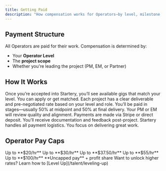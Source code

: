 ```yaml
---
title: Getting Paid
description: "How compensation works for Operators—by level, milestone, and role."
---
```


## Payment Structure

All Operators are paid for their work. Compensation is determined by:

- Your **Operator Level**
- The **project scope**
- Whether you're leading the project (PM, EM, or Partner)

## How It Works

<Steps>
<Step title="1. Join a Project">
Once you’re accepted into Startery, you’ll see available gigs that match your level. You can apply or get matched.
</Step>

<Step title="2. Agree to Scope and Rate">
  Each project has a clear deliverable and pre-negotiated rate based on your
  level and role.
</Step>

<Step title="3. Submit Milestones">
  You’ll be paid in stages—usually 50% at midpoint and 50% at final delivery.
  Your PM or EM will review quality and alignment.
</Step>

<Step title="4. Get Paid">
Payments are made via Stripe or direct deposit. You’ll receive documentation and feedback post-project.
</Step>
</Steps>

<Note>
  Startery handles all payment logistics. You focus on delivering great work.
</Note>

## Operator Pay Caps

<CardGroup cols={3}>
  <Card title="Apprentice" icon="seedling">
    Up to **$20/hr**
  </Card>
  <Card title="Analyst" icon="chart-simple">
    Up to **$30/hr**
  </Card>
  <Card title="Associate" icon="user-graduate">
    Up to **$37.50/hr**
  </Card>
  <Card title="Project Manager" icon="people-group">
    Up to **$55/hr**
  </Card>
  <Card title="Engagement Manager" icon="person-chalkboard">
    Up to **$100/hr**
  </Card>
  <Card title="Partner" icon="star">
    **Uncapped pay** + profit share
  </Card>
</CardGroup>

<Check>
  Want to unlock higher rates? Learn how to [Level Up](/talent/leveling-up)
</Check>
